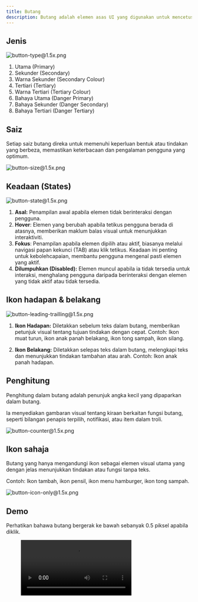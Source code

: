 ```yaml
---
title: Butang
description: Butang adalah elemen asas UI yang digunakan untuk mencetuskan tindakan atau acara. Ia memastikan konsistensi, kebolehcapaian, dan seruan tindakan yang jelas.
---
```



## Jenis

![button-type@1.5x.png](/design/button-type1.5x.png)

1. Utama (Primary)
2. Sekunder (Secondary)
3. Warna Sekunder (Secondary Colour)
4. Tertiari (Tertiary)
5. Warna Tertiari (Tertiary Colour)
6. Bahaya Utama (Danger Primary)
7. Bahaya Sekunder (Danger Secondary)
8. Bahaya Tertiari (Danger Tertiary)

## Saiz

Setiap saiz butang direka untuk memenuhi keperluan bentuk atau tindakan yang berbeza, memastikan keterbacaan dan pengalaman pengguna yang optimum.

![button-size@1.5x.png](/design/button-size1.5x.png)

## Keadaan (States)

![button-state@1.5x.png](/design/button-state1.5x.png)

1. **Asal:** Penampilan awal apabila elemen tidak berinteraksi dengan pengguna.
2. **Hover**: Elemen yang berubah apabila tetikus pengguna berada di atasnya, memberikan maklum balas visual untuk menunjukkan interaktiviti.
3. **Fokus**: Penampilan apabila elemen dipilih atau aktif, biasanya melalui navigasi papan kekunci (TAB) atau klik tetikus. Keadaan ini penting untuk kebolehcapaian, membantu pengguna mengenal pasti elemen yang aktif.
4. **Dilumpuhkan (Disabled):** Elemen muncul apabila ia tidak tersedia untuk interaksi, menghalang pengguna daripada berinteraksi dengan elemen yang tidak aktif atau tidak tersedia.

## Ikon hadapan & belakang

![button-leading-trailling@1.5x.png](/design/button-leading-trailling1.5x.png)

1. **Ikon Hadapan:** Diletakkan sebelum teks dalam butang, memberikan petunjuk visual tentang tujuan tindakan dengan cepat.
   Contoh: Ikon muat turun, ikon anak panah belakang, ikon tong sampah, ikon silang.

2. **Ikon Belakang:** Diletakkan selepas teks dalam butang, melengkapi teks dan menunjukkan tindakan tambahan atau arah.
   Contoh: Ikon anak panah hadapan.

## Penghitung

Penghitung dalam butang adalah penunjuk angka kecil yang dipaparkan dalam butang.

Ia menyediakan gambaran visual tentang kiraan berkaitan fungsi butang, seperti bilangan penapis terpilih, notifikasi, atau item dalam troli.

![button-counter@1.5x.png](/design/button-counter1.5x.png)

## Ikon sahaja

Butang yang hanya mengandungi ikon sebagai elemen visual utama yang dengan jelas menunjukkan tindakan atau fungsi tanpa teks.

Contoh: Ikon tambah, ikon pensil, ikon menu hamburger, ikon tong sampah.

![button-icon-only@1.5x.png](/design/button-icon-only1.5x.png)

## Demo

Perhatikan bahawa butang bergerak ke bawah sebanyak 0.5 piksel apabila diklik.

<figure>
  <video controls="true" allowfullscreen="true">
    <source src={s3("/design/button-demo.mov")} type="video/mp4" />
  </video>
</figure>

